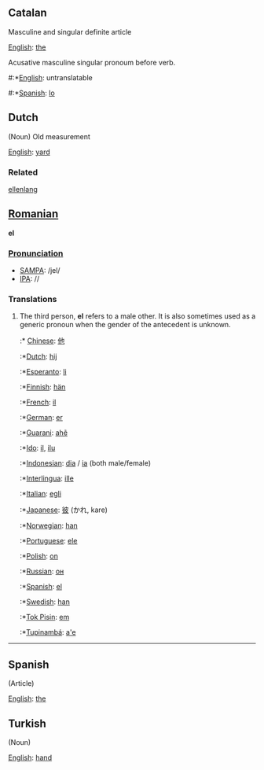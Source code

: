 ==Catalan==

Masculine and singular definite article

[[English]]: [[the]]

Acusative masculine singular pronoum before verb.

#:*[[English]]: untranslatable
#:*[[Spanish]]: [[lo]]
==Dutch==

(Noun) Old measurement

[[English]]: [[yard]]

===Related===

[[ellenlang]]

==[[Romanian]]==
'''el'''

===[[Pronunciation]]===
*[[w:SAMPA|SAMPA]]: /jel/
*[[w:IPA|IPA]]: //

===Translations===
# The third person, '''el''' refers to a male other. It is also sometimes used as a generic pronoun when the gender of the antecedent is unknown.
#:* [[Chinese]]: [[他]]
#:*[[Dutch]]: [[hij]]
#:*[[Esperanto]]: [[li]]
#:*[[Finnish]]: [[hän]]
#:*[[French]]: [[il]]
#:*[[German]]: [[er]]
#:*[[Guarani]]: [[ahẽ]]
#:*[[Ido]]: [[il]], [[ilu]]
#:*[[Indonesian]]: [[dia]] / [[ia]] (both male/female)
#:*[[Interlingua]]: [[ille]]
#:*[[Italian]]: [[egli]]
#:*[[Japanese]]: [[彼]] (かれ, kare)
#:*[[Norwegian]]: [[han]]
#:*[[Portuguese]]: [[ele]]
#:*[[Polish]]: [[on]]
#:*[[Russian]]: [[он]]
#:*[[Spanish]]: [[el]]
#:*[[Swedish]]: [[han]]
#:*[[Tok Pisin]]: [[em]]
#:*[[Tupinambá]]: [[a'e]]
----

==Spanish==

(Article)

[[English]]: [[the]]

==Turkish==

(Noun)

[[English]]: [[hand]]